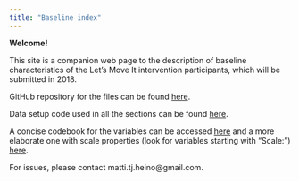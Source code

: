```yaml
---
title: "Baseline index"
---
```


**Welcome!**

This site is a companion web page to the description of baseline characteristics of the Let's Move It intervention participants, which will be submitted in 2018.

GitHub repository for the files can be found [here](https://github.com/heinonmatti/baseline-visu).

Data setup code used in all the sections can be found [here](https://raw.githubusercontent.com/heinonmatti/baseline-visu/master/baseline-datasetup.R).

A concise codebook for the variables can be accessed [here](codebook_concise.html) and a more elaborate one with scale properties (look for variables starting with "Scale:") [here](codebook_elaborate.html).

For issues, please contact matti.tj.heino@gmail.com. 